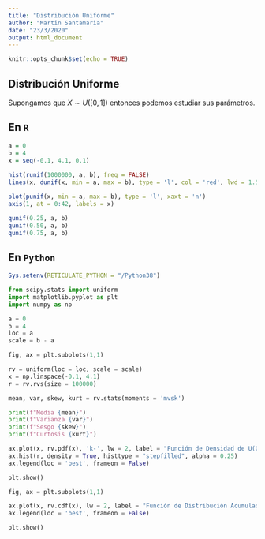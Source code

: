 ```yaml
---
title: "Distribución Uniforme"
author: "Martin Santamaria"
date: "23/3/2020"
output: html_document
---
```


```r
knitr::opts_chunk$set(echo = TRUE)
```

## Distribución Uniforme

Supongamos que $X\sim U([0,1])$ entonces podemos estudiar sus parámetros. 

## En `R`

```r
a = 0
b = 4
x = seq(-0.1, 4.1, 0.1)
  
hist(runif(1000000, a, b), freq = FALSE)
lines(x, dunif(x, min = a, max = b), type = 'l', col = 'red', lwd = 1.5)

plot(punif(x, min = a, max = b), type = 'l', xaxt = 'n')
axis(1, at = 0:42, labels = x)

qunif(0.25, a, b)
qunif(0.50, a, b)
qunif(0.75, a, b)
```

## En `Python`

```r
Sys.setenv(RETICULATE_PYTHON = "/Python38")
```

```python
from scipy.stats import uniform
import matplotlib.pyplot as plt
import numpy as np

a = 0
b = 4
loc = a
scale = b - a

fig, ax = plt.subplots(1,1)

rv = uniform(loc = loc, scale = scale)
x = np.linspace(-0.1, 4.1)
r = rv.rvs(size = 100000)

mean, var, skew, kurt = rv.stats(moments = 'mvsk')

print(f"Media {mean}")
print(f"Varianza {var}")
print(f"Sesgo {skew}")
print(f"Curtosis {kurt}")

ax.plot(x, rv.pdf(x), 'k-', lw = 2, label = "Función de Densidad de U(0,4)")
ax.hist(r, density = True, histtype = "stepfilled", alpha = 0.25)
ax.legend(loc = 'best', frameon = False)

plt.show()
```

```python
fig, ax = plt.subplots(1,1)

ax.plot(x, rv.cdf(x), lw = 2, label = "Función de Distribución Acumulada de U(0,4)")
ax.legend(loc = 'best', frameon = False)

plt.show()
```